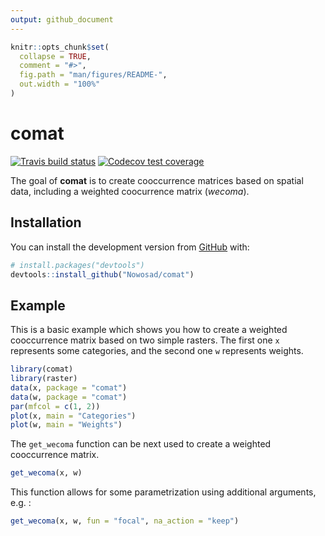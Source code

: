 ```yaml
---
output: github_document
---
```


<!-- README.md is generated from README.Rmd. Please edit that file -->

```r
knitr::opts_chunk$set(
  collapse = TRUE,
  comment = "#>",
  fig.path = "man/figures/README-",
  out.width = "100%"
)
```
# comat

<!-- badges: start -->
[![Travis build status](https://travis-ci.org/Nowosad/comat.svg?branch=master)](https://travis-ci.org/Nowosad/comat)
[![Codecov test coverage](https://codecov.io/gh/Nowosad/comat/branch/master/graph/badge.svg)](https://codecov.io/gh/Nowosad/comat?branch=master)
<!-- badges: end -->

The goal of **comat** is to create cooccurrence matrices based on spatial data, including a weighted coocurrence matrix (*wecoma*).

## Installation

<!-- You can install the released version of comat from [CRAN](https://CRAN.R-project.org) with: -->

<!-- ``` r -->
<!-- install.packages("comat") -->
<!-- ``` -->

You can install the development version from [GitHub](https://github.com/) with:

``` r
# install.packages("devtools")
devtools::install_github("Nowosad/comat")
```
## Example

This is a basic example which shows you how to create a weighted cooccurrence matrix based on two simple rasters. 
The first one `x` represents some categories, and the second one `w` represents weights.

```r
library(comat)
library(raster)
data(x, package = "comat")
data(w, package = "comat")
par(mfcol = c(1, 2))
plot(x, main = "Categories")
plot(w, main = "Weights")
```

The `get_wecoma` function can be next used to create a weighted cooccurrence matrix.

```r
get_wecoma(x, w)
```

This function allows for some parametrization using additional arguments, e.g. :

```r
get_wecoma(x, w, fun = "focal", na_action = "keep")
```

